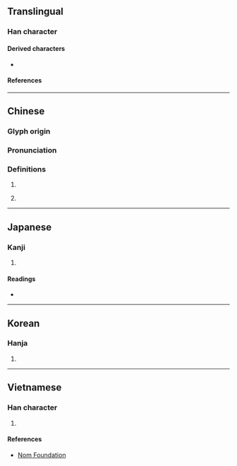 {{also|慂}}
{{character info}}
==Translingual==

===Han character===
{{Han char|rn=61|rad=心|as=07|sn=11|four=17332|canj=NBP|ids=⿱甬心}}

====Derived characters====
* {{l|mul|[[𨎢]], [[𤹯]]}}

====References====
{{Han ref|kx=0386.180|dkj=10621|dj=0718.180|hdz=42302.060|uh=607F}}

----

==Chinese==
{{zh-forms|alt=慂,惥}}

===Glyph origin===
{{Han etym}}

===Pronunciation===
{{zh-pron
|m=yǒng
|c=jung2
|mn=ml:ióng/qz:sěng/tw,xm,zz:sēng
|mn_note=ióng - literary; sěng/sēng - vernacular
|mc=y
|oc=y
|cat=v,a
}}

===Definitions===
{{zh-hanzi}}

# {{zh-used in|慫恿|[[instigate]]; [[incite]]}}
# {{zh-obsolete}} {{zh-alt-form|勇|tr=-|[[brave]]}}

----

==Japanese==

===Kanji===
{{ja-kanji|grade=|rs=心07}}

# {{rfdef|ja|sort=心07}}

====Readings====
* {{ja-readings|on=[[よう]] (yō), [[ゆ]] (yu), [[とう]] (tō), [[つ]] (tsu)|kun=[[いさむ]] (isamu), [[しいる]] (shiiru), [[すすめる]] (susumeru)|nanori=たけ}}

----

==Korean==

===Hanja===
{{ko-hanja|hangeul=용|eumhun=|rv=yong|mr=yong|y=yong}}

# {{rfdef|ko|sort=心10}}

----

==Vietnamese==

===Han character===
{{vi-readings|rs=心07|reading=dũng}}

# {{rfdef|vi|sort=心07}}

====References====
* [http://nomfoundation.org/common/nom_details.php?codepoint=607f Nom Foundation]